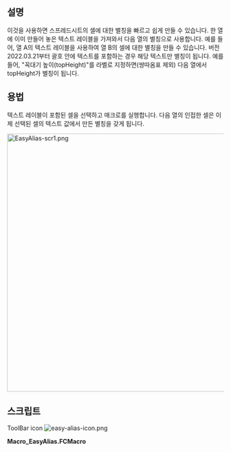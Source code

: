 <languages/>

<div class="mw-translate-fuzzy">
{{Macro
|Name=Macro EasyAlias
|Icon=easy-alias-icon.png
|Description=이 기능을 사용하면 스프레드시트의 셀에 대한 별칭을 빠르고 쉽게 만들 수 있습니다. 이는 한 열에 이미 만들어 놓은 텍스트 레이블을 가져와서 다음 열의 별칭으로 사용합니다.
|Author=TheMarkster
|Version=2023.11.06
|Date=2023-11-06
|FCVersion=0.21
|Download=[https://www.freecadweb.org/wiki/images/5/5e/Easy-alias-icon.png ToolBar Icon]
}}
</div>

<span id="Description"></span>
==설명==

이것을 사용하면 스프레드시트의 셀에 대한 별칭을 빠르고 쉽게 만들 수 있습니다. 한 열에 이미 만들어 놓은 텍스트 레이블을 가져와서 다음 열의 별칭으로 사용합니다. 예를 들어, 열 A의 텍스트 레이블을 사용하여 열 B의 셀에 대한 별칭을 만들 수 있습니다. 버전 2022.03.21부터 괄호 안에 텍스트를 포함하는 경우 해당 텍스트만 별칭이 됩니다. 예를 들어, "꼭대기 높이(topHeight)"를 라벨로 지정하면(쌍따옴표 제외) 다음 열에서 topHeight가 별칭이 됩니다.

<span id="Usage"></span>
==용법==

텍스트 레이블이 포함된 셀을 선택하고 매크로를 실행합니다. 다음 열의 인접한 셀은 이제 선택된 셀의 텍스트 값에서 만든 별칭을 갖게 됩니다.

[[File:EasyAlias-scr1.png|600px]]
{{Caption|EasyAlias screenshot1, 열 A의 텍스트 레이블은 열 B의 별칭을 만드는 데 사용됩니다.}}

<span id="Script"></span>
==스크립트==

ToolBar icon [[Image:easy-alias-icon.png]]

'''Macro_EasyAlias.FCMacro'''

{{MacroCode|code=
# -*- coding: utf-8 -*-
import FreeCAD
import re
from PySide import QtGui

"""
EasyAlias.FCMacro.py

This macro can be used to easily create aliases based on the contents of selected spreadsheet
cells in the previous column. As an example, suppose you wish to have the following:

A1: content = 'radius', B1: content = '5', alias = 'radius'
A2: content = 'height', B1: content = '15', alias = 'height'

The traditional way to set this up would be:
Select A1
Enter radius
Select B1
Enter 5
Right-click B1
Select properties
Select Alias
Enter radius
click OK
Select A2
Enter height
Select B2
Enter 15
Right-click B2
Select Properties
Select Alias
Enter height
Click OK

Using this macro, the work flow becomes:
Select A1
Enter radius
Select B1
Enter 5
Select A2
Enter height
Select B2
Enter 15
Select A1 through A2
Run the EasyAlias macro
Done

"""

__title__ = "EasyAlias"
__author__ = "TheMarkster and rosta"
__url__ = "https://wiki.freecadweb.org/Macro_EasyAlias"
__Wiki__ = "https://wiki.freecadweb.org/Macro_EasyAlias"
__date__ = "2025.06.19" #year.month.date
__version__ = __date__
__icon__ = "https://www.freecadweb.org/wiki/images/5/5e/Easy-alias-icon.png"

CELL_ADDR_RE = re.compile(r"([A-Za-z]+)([1-9]\d*)")
CUSTOM_ALIAS_RE = re.compile(r".*\((.*)\)")
MAGIC_NUMBER = 64
REPLACEMENTS = {
    " ": "_",
    ".": "_",
    "ä": "ae",
    "ö": "oe",
    "ü": "ue",
    "Ä": "Ae",
    "Ö": "Oe",
    "Ü": "Ue",
    "ß": "ss",
    "'": ""
}

def getSpreadsheets():
    """
    Returns a set of selected spreadsheets in the active document or None if none is selected.
    :returns: a set of selected spreadsheets in the active document or None if none is selected
    :rtype: set
    """

    spreadsheets = set()
    for selectedObject in Gui.Selection.getSelection():
        if selectedObject.TypeId == 'Spreadsheet::Sheet':
            spreadsheets.add(selectedObject)
        elif selectedObject.TypeId == "App::Link":
            linkedObject = selectedObject.LinkedObject
            if linkedObject.TypeId == 'Spreadsheet::Sheet':
                spreadsheets.add(linkedObject)
    if spreadsheets:
        return spreadsheets
    else:
        # check if there is only one spreadsheet and use that one if none are selected
        doc = FreeCAD.ActiveDocument
        if not doc:
            return spreadsheets
        all_spreadsheets = [obj for obj in doc.Objects if obj.isDerivedFrom("Spreadsheet::Sheet")]
        if len(all_spreadsheets) == 1:
            return set(all_spreadsheets)
    return spreadsheets

# The original implementatin of a1_to_rowcol and rowcol_to_a1 can be found here:
# https://github.com/burnash/gspread/blob/master/gspread/utils.py

def a1_to_rowcol(label:str):
    """Translates a cell's address in A1 notation to a tuple of integers.
    :param str label: A cell label in A1 notation, e.g. 'B1'. Letter case is ignored.
    :returns: a tuple containing `row` and `column` numbers. Both indexed from 1 (one).
    :rtype: tuple
    Example:
    >>> a1_to_rowcol('A1')
    (1, 1)
    """

    match = CELL_ADDR_RE.match(label)

    row = int(match.group(2))

    column_label = match.group(1).upper()
    column = 0
    for i, c in enumerate(reversed(column_label)):
        column += (ord(c) - MAGIC_NUMBER) * (26**i)

    return (row, column)

def rowcol_to_a1(row:int, column:int):
    """Translates a row and column cell address to A1 notation.
    :param row: The row of the cell to be converted. Rows start at index 1.
    :type row: int, str
    :param col: The column of the cell to be converted. Columns start at index 1.
    :type row: int, str
    :returns: a string containing the cell's coordinates in A1 notation.
    Example:
    >>> rowcol_to_a1(1, 1)
    A1
    """

    row = int(row)

    column = int(column)
    dividend = column
    column_label = ""
    while dividend:
        (dividend, mod) = divmod(dividend, 26)
        if mod == 0:
            mod = 26
            dividend -= 1
        column_label = chr(mod + MAGIC_NUMBER) + column_label

    label = "{}{}".format(column_label, row)

    return label

def textToAlias(text:str):
    # support for custom aliases between parentheses
    match = CUSTOM_ALIAS_RE.match(text)
    if match:
        return match.group(1)

    for character in REPLACEMENTS:
        text = text.replace(character,REPLACEMENTS.get(character))
    return text

def main():
    spreadsheets = getSpreadsheets()
    if not spreadsheets:
        QtGui.QMessageBox.critical(None, "Error",
            "No spreadsheet selected.\nPlease select a spreadsheet in the tree view.")
        return
    for spreadsheet in spreadsheets:
        for selectedCell in spreadsheet.ViewObject.getView().selectedCells():
            contents = spreadsheet.getContents(selectedCell) #get() throws exception on empty cell
            if contents:
                contents = spreadsheet.get(selectedCell)
                alias = textToAlias(contents)
                row, column = a1_to_rowcol(selectedCell)
                nextCell = rowcol_to_a1(row, column + 1)
                try:
                    spreadsheet.setAlias(nextCell, alias)
                except:
                    inUse = spreadsheet.getCellFromAlias(alias) is not None
                    if inUse:
                        inUseMsg = "<br><br><b>Alias</b> <i>" + alias + "</i><b> is already in use at " + \
                        spreadsheet.getCellFromAlias(alias) + ", cannot have duplicate aliases.</b>"
                    else:
                        inUseMsg = "<br><br><b>Remember, aliases cannot begin with a numeral or an " + \
                        "underscore or contain any invalid characters.</b>"
                    QtGui.QMessageBox.critical(None, "Error",
                        "Unable to set alias <i>" + alias + "</i> at cell " + nextCell +
                        "<br>in spreadsheet <i>" + spreadsheet.FullName + "</i>." + inUseMsg)

    App.ActiveDocument.recompute()

main()
}}